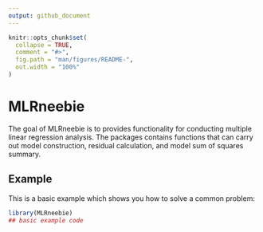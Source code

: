 ```yaml
---
output: github_document
---
```


```r
knitr::opts_chunk$set(
  collapse = TRUE,
  comment = "#>",
  fig.path = "man/figures/README-",
  out.width = "100%"
)
```

# MLRneebie

<!-- badges: start -->
<!-- badges: end -->

The goal of MLRneebie is to provides functionality for conducting multiple linear regression analysis. The packages contains functions that can carry out model construction, residual calculation, and model sum of squares summary.

## Example

This is a basic example which shows you how to solve a common problem:

```r
library(MLRneebie)
## basic example code
```


